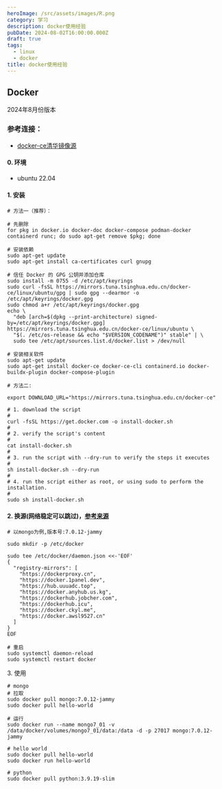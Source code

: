 ```yaml
---
heroImage: /src/assets/images/R.png
category: 学习
description: docker使用经验
pubDate: 2024-08-02T16:00:00.000Z
draft: true
tags:
  - linux
  - docker
title: docker使用经验
---
```


## Docker

2024年8月份版本

### 参考连接：

- [docker-ce清华镜像源](https://mirrors.tuna.tsinghua.edu.cn/help/docker-ce/)

#### 0. 环境

- ubuntu 22.04

#### 1. 安装

```shell
# 方法一（推荐）：

# 先删除
for pkg in docker.io docker-doc docker-compose podman-docker containerd runc; do sudo apt-get remove $pkg; done

# 安装依赖
sudo apt-get update
sudo apt-get install ca-certificates curl gnupg

# 信任 Docker 的 GPG 公钥并添加仓库
sudo install -m 0755 -d /etc/apt/keyrings
sudo curl -fsSL https://mirrors.tuna.tsinghua.edu.cn/docker-ce/linux/ubuntu/gpg | sudo gpg --dearmor -o /etc/apt/keyrings/docker.gpg
sudo chmod a+r /etc/apt/keyrings/docker.gpg
echo \
  "deb [arch=$(dpkg --print-architecture) signed-by=/etc/apt/keyrings/docker.gpg] https://mirrors.tuna.tsinghua.edu.cn/docker-ce/linux/ubuntu \
  "$(. /etc/os-release && echo "$VERSION_CODENAME")" stable" | \
  sudo tee /etc/apt/sources.list.d/docker.list > /dev/null

# 安装相关软件
sudo apt-get update
sudo apt-get install docker-ce docker-ce-cli containerd.io docker-buildx-plugin docker-compose-plugin
```

```shell
# 方法二:

export DOWNLOAD_URL="https://mirrors.tuna.tsinghua.edu.cn/docker-ce"

# 1. download the script
#
curl -fsSL https://get.docker.com -o install-docker.sh
#
# 2. verify the script's content
#
cat install-docker.sh
#
# 3. run the script with --dry-run to verify the steps it executes
#
sh install-docker.sh --dry-run
#
# 4. run the script either as root, or using sudo to perform the installation.
#
sudo sh install-docker.sh
```

#### 2. 换源(网络稳定可以跳过)，[参考来源](https://xuanyuan.me/blog/archives/1154 '参考来源')

```shell
# 以mongo为例,版本号:7.0.12-jammy

sudo mkdir -p /etc/docker

sudo tee /etc/docker/daemon.json <<-'EOF'
{
  "registry-mirrors": [
    "https://dockerproxy.cn",
    "https://docker.1panel.dev",
    "https://hub.uuuadc.top",
    "https://docker.anyhub.us.kg",
    "https://dockerhub.jobcher.com",
    "https://dockerhub.icu",
    "https://docker.ckyl.me",
    "https://docker.awsl9527.cn"
  ]
}
EOF

# 重启
sudo systemctl daemon-reload
sudo systemctl restart docker
```

3\. 使用

```shell
# mongo
# 拉取
sudo docker pull mongo:7.0.12-jammy
sudo docker pull hello-world

# 运行
sudo docker run --name mongo7_01 -v /data/docker/volumes/mongo7_01/data:/data -d -p 27017 mongo:7.0.12-jammy

# hello world
sudo docker pull hello-world
sudo docker run hello-world

# python
sudo docker pull python:3.9.19-slim


```
